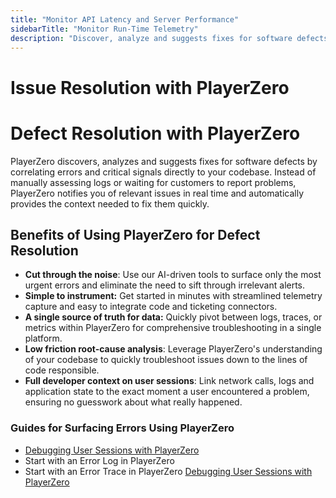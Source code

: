 ```yaml
---
title: "Monitor API Latency and Server Performance"
sidebarTitle: "Monitor Run-Time Telemetry"
description: "Discover, analyze and suggests fixes for software defects by correlating errors and critical signals directly to your codebase."
---
```


# **Issue Resolution with PlayerZero**
# Defect Resolution with PlayerZero
PlayerZero discovers, analyzes and suggests fixes for software defects by correlating errors and critical signals directly to your codebase. Instead of manually assessing logs or waiting for customers to report problems, PlayerZero notifies you of relevant issues in real time and automatically provides the context needed to fix them quickly. 
## Benefits of Using PlayerZero for Defect Resolution
- **Cut through the noise**: Use our AI-driven tools to surface only the most urgent errors and eliminate the need to sift through irrelevant alerts.
- **Simple to instrument:** Get started in minutes with streamlined telemetry capture and easy to integrate code and ticketing connectors.
- **A single source of truth for data:** Quickly pivot between logs, traces, or metrics within PlayerZero for comprehensive troubleshooting in a single platform.
- **Low friction root-cause analysis**: Leverage PlayerZero's understanding of your codebase to quickly troubleshoot issues down to the lines of code responsible.
- **Full developer context on user sessions**: Link network calls, logs and application state to the exact moment a user encountered a problem, ensuring no guesswork about what really happened.
### Guides for Surfacing Errors Using PlayerZero
- [Debugging User Sessions with PlayerZero](https://www.notion.so/Debugging-User-Sessions-with-PlayerZero-1b6492ddc5be80fdbbcfe6e60ba2f19b?pvs=21)
- Start with an Error Log in PlayerZero
- Start with an Error Trace in PlayerZero
[Debugging User Sessions with PlayerZero](https://www.notion.so/Debugging-User-Sessions-with-PlayerZero-1b6492ddc5be80fdbbcfe6e60ba2f19b?pvs=21)

